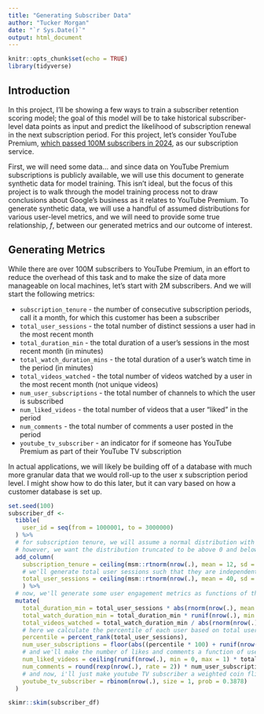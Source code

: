 ```yaml
---
title: "Generating Subscriber Data"
author: "Tucker Morgan"
date: "`r Sys.Date()`"
output: html_document
---
```


```r
knitr::opts_chunk$set(echo = TRUE)
library(tidyverse)
```

## Introduction

In this project, I'll be showing a few ways to train a subscriber retention scoring model; the goal of this model will be to take historical subscriber-level data points as input and predict the likelihood of subscription renewal in the next subscription period. For this project, let's consider YouTube Premium, [which passed 100M subscribers in 2024](https://blog.youtube/news-and-events/youtube-music-premium-100-million-subscribers/), as our subscription service.

First, we will need some data... and since data on YouTube Premium subscriptions is publicly available, we will use this document to generate synthetic data for model training. This isn't ideal, but the focus of this project is to walk through the model training process not to draw conclusions about Google's business as it relates to YouTube Premium. To generate synthetic data, we will use a handful of assumed distributions for various user-level metrics, and we will need to provide some true relationship, $f$, between our generated metrics and our outcome of interest.

## Generating Metrics

While there are over 100M subscribers to YouTube Premium, in an effort to reduce the overhead of this task and to make the size of data more manageable on local machines, let's start with 2M subscribers. And we will start the following metrics:

* `subscription_tenure` - the number of consecutive subscription periods, call it a month, for which this customer has been a subscriber
* `total_user_sessions` - the total number of distinct sessions a user had in the most recent month
* `total_duration_min` - the total duration of a user's sessions in the most recent month (in minutes)
* `total_watch_duration_mins` - the total duration of a user's watch time in the period (in minutes)
* `total_videos_watched` - the total number of videos watched by a user in the most recent month (not unique videos)
* `num_user_subscriptions` - the total number of channels to which the user is subscribed
* `num_liked_videos` - the total number of videos that a user "liked" in the period
* `num_comments` - the total number of comments a user posted in the period
* `youtube_tv_subscriber` - an indicator for if someone has YouTube Premium as part of their YouTube TV subscription

In actual applications, we will likely be building off of a database with much more granular data that we would roll-up to the user x subscription period level. I might show how to do this later, but it can vary based on how a customer database is set up.
```r
set.seed(100)
subscriber_df <- 
  tibble(
    user_id = seq(from = 1000001, to = 3000000)
  ) %>% 
  # for subscription tenure, we will assume a normal distribution with mean 12 months; sd of 8 months
  # however, we want the distribution truncated to be above 0 and below 72 (6 years), so it ends up looking not exactly normal
  add_column(
    subscription_tenure = ceiling(msm::rtnorm(nrow(.), mean = 12, sd = 8, lower = .01, upper = 72)),
    # we'll generate total user sessions such that they are independent of subscription tenure
    total_user_sessions = ceiling(msm::rtnorm(nrow(.), mean = 40, sd = 20, lower = -1, upper = 72))
    ) %>% 
  # now, we'll generate some user engagement metrics as functions of the above
  mutate(
    total_duration_min = total_user_sessions * abs(rnorm(nrow(.), mean = 2, sd = 10)),
    total_watch_duration_min = total_duration_min * runif(nrow(.), min = 0.6, max = 0.95),
    total_videos_watched = total_watch_duration_min / abs(rnorm(nrow(.), mean = 3, sd = 10)),
    # here we calculate the percentile of each user based on total user sessions; we then use that value to generate a number of subscriptions
    percentile = percent_rank(total_user_sessions),
    num_user_subscriptions = floor(abs((percentile * 100) + runif(nrow(.), min = -20, max = 0))),
    # and we'll make the number of likes and comments a function of user subscriptions
    num_liked_videos = ceiling(runif(nrow(.), min = 0, max = 1) * total_videos_watched),
    num_comments = round(rexp(nrow(.), rate = 2)) * num_user_subscriptions,
    # and now, i'll just make youtube TV subscriber a weighted coin flip with ~ 40% being YouTube TV
    youtube_tv_subscriber = rbinom(nrow(.), size = 1, prob = 0.3878)
  )

skimr::skim(subscriber_df)
```